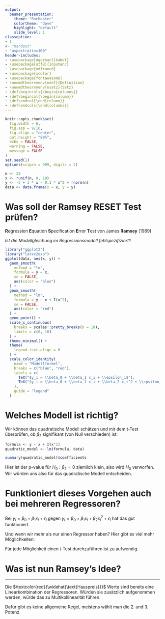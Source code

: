 ```yaml
---
output:
  beamer_presentation:
    theme: "Rochester"
    colortheme: "dove"
    highlight: "default"
    slide_level: 1
classoption: 
- t 
#- "handout"
- "aspectratio=169"
header-includes:
- \usepackage[ngerman]{babel}
- \usepackage[utf8]{inputenc}
- \usepackage{mdframed}
- \usepackage{xcolor}
- \usepackage{fontawesome}
- \newmdtheoremenv{ndef}{Definition}
- \newmdtheoremenv{nsatz}{Satz}
- \def\begincols{\begin{columns}}
- \def\begincol{\begin{column}}
- \def\endcol{\end{column}}
- \def\endcols{\end{columns}}
---
```


```r
knitr::opts_chunk$set(
  fig.width = 6,
  fig.asp = 9/16,
  fig.align = "center",
  out.height = "80%",
  echo = FALSE, 
  warning = FALSE, 
  message = FALSE
)
set.seed(1)
options(scipen = 999, digits = 2)
```

```r
n <- 20
x <- runif(n, 0, 10)
y <- -2 + 3 * x - 0.1 * x^2 + rnorm(n) 
data <- data.frame(x = x, y = y)
```

# Was soll der Ramsey RESET Test prüfen?

**R**egression **E**quation **S**pecification **E**rror **T**est von James **Ramsey** (1969)

\pause

*Ist die Modellgleichung im Regressionsmodell fehlspezifiziert?*

```r
library("ggplot2")
library("latex2exp")
ggplot(data, aes(x, y)) +
  geom_smooth(
    method = "lm",
    formula = y ~ x,
    se = FALSE,
    aes(color = "blue")
  ) +
  geom_smooth(
    method = "lm",
    formula = y ~ x + I(x^2),
    se = FALSE,
    aes(color = "red")
  ) +
  geom_point() +
  scale_x_continuous(
    breaks = scales::pretty_breaks(n = 10),
    limits = c(0, 10)
  ) +
  theme_minimal() +
  theme(
    legend.text.align = 0  
  ) +
  scale_color_identity(
    name = "Modellformel",
    breaks = c("blue", "red"),
    labels = c(
      TeX("$y_i = \\beta_0 + \\beta_1 x_i + \\epsilon_i$"), 
      TeX("$y_i = \\beta_0 + \\beta_1 x_i + \\beta_2 x_i^2 + \\epsilon_i$")
    ),
    guide = "legend"
  )
```

# Welches Modell ist richtig?

Wir können das quadratische Modell schätzen und mit dem t-Test überprüfen, ob $\beta_2$ signifikant (von Null verschieden) ist:

```r
formula <- y ~ x + I(x^2)
quadratic_model <- lm(formula, data)
```

\pause

```r
summary(quadratic_model)$coefficients
```

\pause

Hier ist der p-value für $H_0:\beta_2 = 0$ ziemlich klein, also wird $H_0$ verworfen. Wir würden uns also für das quadratische Modell entscheiden.

# Funktioniert dieses Vorgehen auch bei mehreren Regressoren?

Bei $y_i = \beta_0 + \beta_1 x_i + \epsilon_i$ gegen $y_i = \beta_0 + \beta_1 x_i + \beta_2 x_i^2 + \epsilon_i$ hat das gut funktioniert.

Und wenn wir mehr als nur einen Regressor haben?
\pause
\begin{align*}
  \text{Hauspreis}_i = \beta_0 + \beta_1 \text{Wohnfläche}_i + \beta_2 \text{Schlafzimmeranzahl}_i + \beta_3 \text{Baujahr}_i + \epsilon_i
\end{align*}
\pause
Hier gibt es viel mehr Möglichkeiten:

\begin{itemize}
  \item Quadratische Terme: $\text{Wohnfläche}_i^2$, $\text{Schlafzimmeranzahl}_i^2$, $\text{Baujahr}_i^2$
  \item Interaktionsterme: $\text{Wohnfläche}_i \cdot \text{Schlafzimmeranzahl}_i$, $\dots$
  \item Kubische Terme: $\text{Wohnfläche}_i^3$, $\dots$
\end{itemize}

Für jede Möglichkeit einen t-Test durchzuführen ist zu aufwendig.

# Was ist nun Ramsey's Idee?

\vspace{-0.5cm}
\begin{enumerate}[<+->]
  \item Schätze das Ausgangsmodell:
  \begin{align*}
    \text{Hauspreis}_i = \beta_0 + \beta_1 \text{Wohnfläche}_i + \beta_2 \text{Schlafzimmeranzahl}_i + \beta_3 \text{Baujahr}_i + \epsilon_i
  \end{align*}
  \item Berechne die Prognosen:
  \begin{align*}
    \textcolor{red}{\widehat{\text{Hauspreis}}_i} = \hat{\beta_0} + \hat{\beta_1} \text{Wohnfläche}_i + \hat{\beta_2} \text{Schlafzimmeranzahl}_i + \hat{\beta_3} \text{Baujahr}_i 
  \end{align*}
  \item Schätze erneut, aber diesmal \textbf{mit Potenzen der Prognosen als Regressoren}:
  \begin{align*}
    \text{Hauspreis}_i &= \beta_0 + \beta_1 \text{Wohnfläche}_i + \beta_2 \text{Schlafzimmeranzahl}_i + \beta_3 \text{Baujahr}_i \\
    &+ \textcolor{blue}{\beta_4} \textcolor{red}{\widehat{\text{Hauspreis}}_i}^2 + \textcolor{blue}{\beta_5} \textcolor{red}{\widehat{\text{Hauspreis}}_i}^3 + \epsilon_i 
  \end{align*}
  \item Teste $H_0:\textcolor{blue}{\beta_4} = \textcolor{blue}{\beta_5} = 0$ mit einem F-Test.
\end{enumerate}

---

\textbf{Warum nicht auch die erste Potenz der Prognosen?}

Die $\textcolor{red}{\widehat{\text{Hauspreis}}}$ Werte sind bereits eine Linearkombination der Regressoren. Würden sie zusätzlich aufgenommen werden, würde das zu Multikollinearität führen.

\pause

\textbf{Bis zur wievielten Potenz?}

Dafür gibt es keine allgemeine Regel, meistens wählt man die 2. und 3. Potenz.

\pause

\textbf{Vor- und Nachteile des Verfahrens?}

\begin{itemize}
  \item[\faThumbsOUp] Kann auch bei einer Vielzahl an Regressoren effizient angewendet werden. Wir brauchen kein Alternativmodel definieren.
  \item[\faThumbsODown] Es kann zwar aufgezeigt werden, \textit{ob} eine Fehlspezifikation vorliegt, aber nicht \textit{welcher Art}.
\end{itemize}
